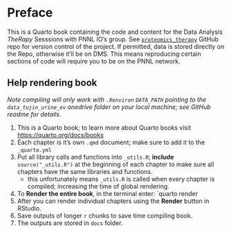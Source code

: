# Preface {.unnumbered}

This is a Quarto book containing the code and content for the Data Analysis *TheRapy* Sesssions with PNNL IO's group. See [`proteomics_therapy`](https://github.com/PNNL-Comp-Mass-Spec/proteomics_therapy) GitHub repo for version control of the project. If permitted, data is stored directly on the Repo, otherwise it'll be on DMS. This means reproducing certain sections of code will require you to be on the PNNL network. 


::: {.callout-tip collapse="true"}

## Help rendering book

*Note compiling will only work with `.Renviron` `DATA_PATH` pointing to the `data_tujin_urine_ev` onedrive folder on your local machine; see GitHub readme for details*.

1. This is a Quarto book; to learn more about Quarto books visit <https://quarto.org/docs/books>
2. Each chapter is it's own `.qmd` document; make sure to add it to the `_quarto.yml`
3. Put all library calls and functions into `_utils.R`; **include** `source("_utils.R")` at the beginning of each chapter to make sure all chapters have the same libraries and functions.
   - this unfortunately means `_utils.R` is called when every chapter is compiled; increasing the time of global rendering. 
4. To **Render the entire book**, in the terminal enter: `quarto render 
5. After you can render individual chapters using the **Render** button in RStudio.
6. Save outputs of longer `r` chunks to save time compiling book. 
7. The outputs are stored in `docs` folder. 

:::

